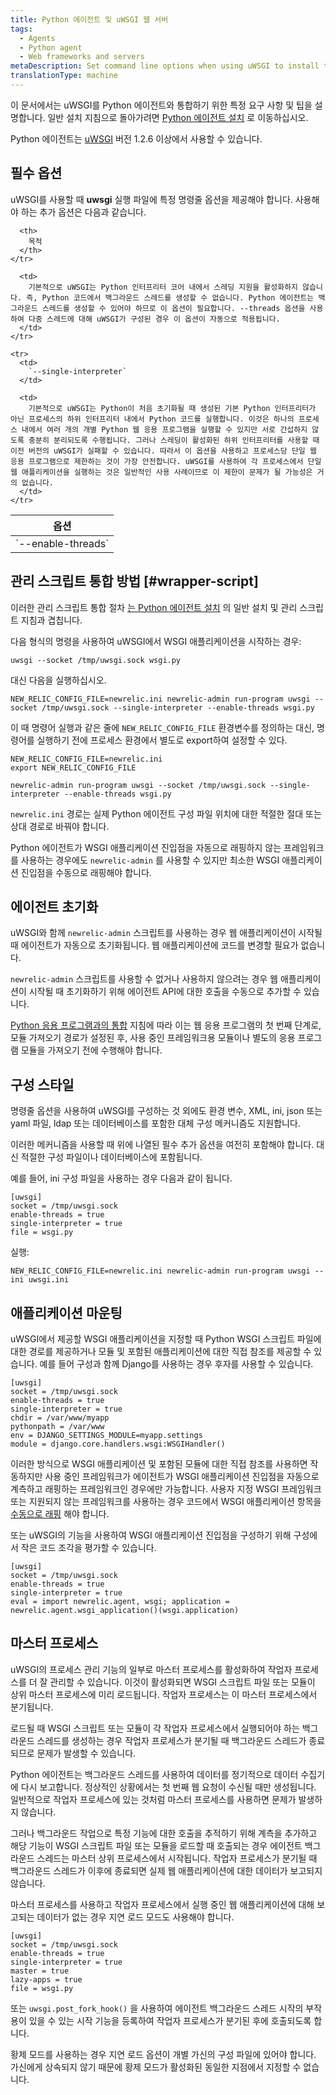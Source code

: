 ```yaml
---
title: Python 에이전트 및 uWSGI 웹 서버
tags:
  - Agents
  - Python agent
  - Web frameworks and servers
metaDescription: Set command line options when using uWSGI to install the Python agent.
translationType: machine
---
```


이 문서에서는 uWSGI를 Python 에이전트와 통합하기 위한 특정 요구 사항 및 팁을 설명합니다. 일반 설치 지침으로 돌아가려면 [Python 에이전트 설치](/docs/agents/python-agent/installation-configuration/python-agent-installation) 로 이동하십시오.

Python 에이전트는 [uWSGI](http://projects.unbit.it/uwsgi/) 버전 1.2.6 이상에서 사용할 수 있습니다.

## 필수 옵션

uWSGI를 사용할 때 **uwsgi** 실행 파일에 특정 명령줄 옵션을 제공해야 합니다. 사용해야 하는 추가 옵션은 다음과 같습니다.

<table>
  <thead>
    <tr>
      <th width={150}>
        옵션
      </th>

      <th>
        목적
      </th>
    </tr>
  </thead>

  <tbody>
    <tr>
      <td>
        `--enable-threads`
      </td>

      <td>
        기본적으로 uWSGI는 Python 인터프리터 코어 내에서 스레딩 지원을 활성화하지 않습니다. 즉, Python 코드에서 백그라운드 스레드를 생성할 수 없습니다. Python 에이전트는 백그라운드 스레드를 생성할 수 있어야 하므로 이 옵션이 필요합니다. --threads 옵션을 사용하여 다중 스레드에 대해 uWSGI가 구성된 경우 이 옵션이 자동으로 적용됩니다.
      </td>
    </tr>

    <tr>
      <td>
        `--single-interpreter`
      </td>

      <td>
        기본적으로 uWSGI는 Python이 처음 초기화될 때 생성된 기본 Python 인터프리터가 아닌 프로세스의 하위 인터프리터 내에서 Python 코드를 실행합니다. 이것은 하나의 프로세스 내에서 여러 개의 개별 Python 웹 응용 프로그램을 실행할 수 있지만 서로 간섭하지 않도록 충분히 분리되도록 수행됩니다. 그러나 스레딩이 활성화된 하위 인터프리터를 사용할 때 이전 버전의 uWSGI가 실패할 수 있습니다. 따라서 이 옵션을 사용하고 프로세스당 단일 웹 응용 프로그램으로 제한하는 것이 가장 안전합니다. uWSGI를 사용하여 각 프로세스에서 단일 웹 애플리케이션을 실행하는 것은 일반적인 사용 사례이므로 이 제한이 문제가 될 가능성은 거의 없습니다.
      </td>
    </tr>
  </tbody>
</table>

## 관리 스크립트 통합 방법 [#wrapper-script]

이러한 관리 스크립트 통합 절차 [는 Python 에이전트 설치](/docs/agents/python-agent/installation-configuration/python-agent-installation#integration) 의 일반 설치 및 관리 스크립트 지침과 겹칩니다.

다음 형식의 명령을 사용하여 uWSGI에서 WSGI 애플리케이션을 시작하는 경우:

```
uwsgi --socket /tmp/uwsgi.sock wsgi.py
```

대신 다음을 실행하십시오.

```
NEW_RELIC_CONFIG_FILE=newrelic.ini newrelic-admin run-program uwsgi --socket /tmp/uwsgi.sock --single-interpreter --enable-threads wsgi.py
```

이 때 명령어 실행과 같은 줄에 `NEW_RELIC_CONFIG_FILE` 환경변수를 정의하는 대신, 명령어를 실행하기 전에 프로세스 환경에서 별도로 export하여 설정할 수 있다.

```
NEW_RELIC_CONFIG_FILE=newrelic.ini
export NEW_RELIC_CONFIG_FILE

newrelic-admin run-program uwsgi --socket /tmp/uwsgi.sock --single-interpreter --enable-threads wsgi.py
```

`newrelic.ini` 경로는 실제 Python 에이전트 구성 파일 위치에 대한 적절한 절대 또는 상대 경로로 바꿔야 합니다.

Python 에이전트가 WSGI 애플리케이션 진입점을 자동으로 래핑하지 않는 프레임워크를 사용하는 경우에도 `newrelic-admin` 를 사용할 수 있지만 최소한 WSGI 애플리케이션 진입점을 수동으로 래핑해야 합니다.

## 에이전트 초기화

uWSGI와 함께 `newrelic-admin` 스크립트를 사용하는 경우 웹 애플리케이션이 시작될 때 에이전트가 자동으로 초기화됩니다. 웹 애플리케이션에 코드를 변경할 필요가 없습니다.

`newrelic-admin` 스크립트를 사용할 수 없거나 사용하지 않으려는 경우 웹 애플리케이션이 시작될 때 초기화하기 위해 에이전트 API에 대한 호출을 수동으로 추가할 수 있습니다.

[Python 응용 프로그램과의 통합](/docs/agents/python-agent/installation-and-configuration/python-agent-integration) 지침에 따라 이는 웹 응용 프로그램의 첫 번째 단계로, 모듈 가져오기 경로가 설정된 후, 사용 중인 프레임워크용 모듈이나 별도의 응용 프로그램 모듈을 가져오기 전에 수행해야 합니다.

## 구성 스타일

명령줄 옵션을 사용하여 uWSGI를 구성하는 것 외에도 환경 변수, XML, ini, json 또는 yaml 파일, ldap 또는 데이터베이스를 포함한 대체 구성 메커니즘도 지원합니다.

이러한 메커니즘을 사용할 때 위에 나열된 필수 추가 옵션을 여전히 포함해야 합니다. 대신 적절한 구성 파일이나 데이터베이스에 포함됩니다.

예를 들어, ini 구성 파일을 사용하는 경우 다음과 같이 됩니다.

```
[uwsgi]
socket = /tmp/uwsgi.sock
enable-threads = true
single-interpreter = true
file = wsgi.py
```

실행:

```
NEW_RELIC_CONFIG_FILE=newrelic.ini newrelic-admin run-program uwsgi --ini uwsgi.ini
```

## 애플리케이션 마운팅

uWSGI에서 제공할 WSGI 애플리케이션을 지정할 때 Python WSGI 스크립트 파일에 대한 경로를 제공하거나 모듈 및 포함된 애플리케이션에 대한 직접 참조를 제공할 수 있습니다. 예를 들어 구성과 함께 Django를 사용하는 경우 후자를 사용할 수 있습니다.

```
[uwsgi]
socket = /tmp/uwsgi.sock
enable-threads = true
single-interpreter = true
chdir = /var/www/myapp
pythonpath = /var/www
env = DJANGO_SETTINGS_MODULE=myapp.settings
module = django.core.handlers.wsgi:WSGIHandler()
```

이러한 방식으로 WSGI 애플리케이션 및 포함된 모듈에 대한 직접 참조를 사용하면 작동하지만 사용 중인 프레임워크가 에이전트가 WSGI 애플리케이션 진입점을 자동으로 계측하고 래핑하는 프레임워크인 경우에만 가능합니다. 사용자 지정 WSGI 프레임워크 또는 지원되지 않는 프레임워크를 사용하는 경우 코드에서 WSGI 애플리케이션 항목을 [수동으로 래핑](/docs/agents/python-agent/installation-and-configuration/python-agent-integration) 해야 합니다.

또는 uWSGI의 기능을 사용하여 WSGI 애플리케이션 진입점을 구성하기 위해 구성에서 작은 코드 조각을 평가할 수 있습니다.

```
[uwsgi]
socket = /tmp/uwsgi.sock
enable-threads = true
single-interpreter = true
eval = import newrelic.agent, wsgi; application = newrelic.agent.wsgi_application()(wsgi.application)
```

## 마스터 프로세스

uWSGI의 프로세스 관리 기능의 일부로 마스터 프로세스를 활성화하여 작업자 프로세스를 더 잘 관리할 수 있습니다. 이것이 활성화되면 WSGI 스크립트 파일 또는 모듈이 상위 마스터 프로세스에 미리 로드됩니다. 작업자 프로세스는 이 마스터 프로세스에서 분기됩니다.

로드될 때 WSGI 스크립트 또는 모듈이 각 작업자 프로세스에서 실행되어야 하는 백그라운드 스레드를 생성하는 경우 작업자 프로세스가 분기될 때 백그라운드 스레드가 종료되므로 문제가 발생할 수 있습니다.

Python 에이전트는 백그라운드 스레드를 사용하여 데이터를 정기적으로 데이터 수집기에 다시 보고합니다. 정상적인 상황에서는 첫 번째 웹 요청이 수신될 때만 생성됩니다. 일반적으로 작업자 프로세스에 있는 것처럼 마스터 프로세스를 사용하면 문제가 발생하지 않습니다.

그러나 백그라운드 작업으로 특정 기능에 대한 호출을 추적하기 위해 계측을 추가하고 해당 기능이 WSGI 스크립트 파일 또는 모듈을 로드할 때 호출되는 경우 에이전트 백그라운드 스레드는 마스터 상위 프로세스에서 시작됩니다. 작업자 프로세스가 분기될 때 백그라운드 스레드가 이후에 종료되면 실제 웹 애플리케이션에 대한 데이터가 보고되지 않습니다.

마스터 프로세스를 사용하고 작업자 프로세스에서 실행 중인 웹 애플리케이션에 대해 보고되는 데이터가 없는 경우 지연 로드 모드도 사용해야 합니다.

```
[uwsgi]
socket = /tmp/uwsgi.sock
enable-threads = true
single-interpreter = true
master = true
lazy-apps = true
file = wsgi.py
```

또는 `uwsgi.post_fork_hook()` 을 사용하여 에이전트 백그라운드 스레드 시작의 부작용이 있을 수 있는 시작 기능을 등록하여 작업자 프로세스가 분기된 후에 호출되도록 합니다.

황제 모드를 사용하는 경우 지연 로드 옵션이 개별 가신의 구성 파일에 있어야 합니다. 가신에게 상속되지 않기 때문에 황제 모드가 활성화된 동일한 지점에서 지정할 수 없습니다.